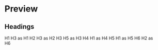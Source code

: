 
<Meta title="Atoms/Heading" component="Heading" />

# Preview

## Headings

<Preview>
  <Story name="h1">
    <Heading level={1}>H1</Heading>
    <Heading level={3} display={1}>
      H3 as H1
    </Heading>
  </Story>
</Preview>

<Preview>
  <Story name="h2">
    <Heading level={2}>H2</Heading>
    <Heading level={3} display={2}>
      H3 as H2
    </Heading>
  </Story>
</Preview>

<Preview>
  <Story name="h3">
    <Heading level={3}>H3</Heading>
    <Heading level={5} display={3}>
      H5 as H3
    </Heading>
  </Story>
</Preview>

<Preview>
  <Story name="h4">
    <Heading level={4}>H4</Heading>
    <Heading level={1} display={4}>
      H1 as H4
    </Heading>
  </Story>
</Preview>

<Preview>
  <Story name="h5">
    <Heading level={5}>H5</Heading>
    <Heading level={1} display={5}>
      H1 as H5
    </Heading>
  </Story>
</Preview>

<Preview>
  <Story name="h6">
    <Heading level={6}>H6</Heading>
    <Heading level={2} display={6}>
      H2 as H6
    </Heading>
  </Story>
</Preview>
